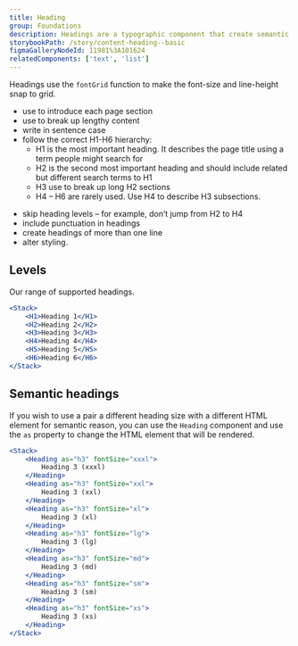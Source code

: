 ```yaml
---
title: Heading
group: Foundations
description: Headings are a typographic component that create semantic structure, allow users to scan content by creating relative visual prominence and support search engine optimisation.
storybookPath: /story/content-heading--basic
figmaGalleryNodeId: 11981%3A101624
relatedComponents: ['text', 'list']
---
```


Headings use the `fontGrid` function to make the font-size and line-height snap to grid.

<DoHeading />

- use to introduce each page section
- use to break up lengthy content
- write in sentence case
- follow the correct H1-H6 hierarchy:
  - H1 is the most important heading. It describes the page title using a term people might search for
  - H2 is the second most important heading and should include related but different search terms to H1
  - H3 use to break up long H2 sections
  - H4 – H6 are rarely used. Use H4 to describe H3 subsections.

<DontHeading />

- skip heading levels – for example, don’t jump from H2 to H4
- include punctuation in headings
- create headings of more than one line
- alter styling.

## Levels

Our range of supported headings.

```jsx live
<Stack>
	<H1>Heading 1</H1>
	<H2>Heading 2</H2>
	<H3>Heading 3</H3>
	<H4>Heading 4</H4>
	<H5>Heading 5</H5>
	<H6>Heading 6</H6>
</Stack>
```

## Semantic headings

If you wish to use a pair a different heading size with a different HTML element for semantic reason, you can use the `Heading` component and use the `as` property to change the HTML element that will be rendered.

```jsx live
<Stack>
	<Heading as="h3" fontSize="xxxl">
		Heading 3 (xxxl)
	</Heading>
	<Heading as="h3" fontSize="xxl">
		Heading 3 (xxl)
	</Heading>
	<Heading as="h3" fontSize="xl">
		Heading 3 (xl)
	</Heading>
	<Heading as="h3" fontSize="lg">
		Heading 3 (lg)
	</Heading>
	<Heading as="h3" fontSize="md">
		Heading 3 (md)
	</Heading>
	<Heading as="h3" fontSize="sm">
		Heading 3 (sm)
	</Heading>
	<Heading as="h3" fontSize="xs">
		Heading 3 (xs)
	</Heading>
</Stack>
```
